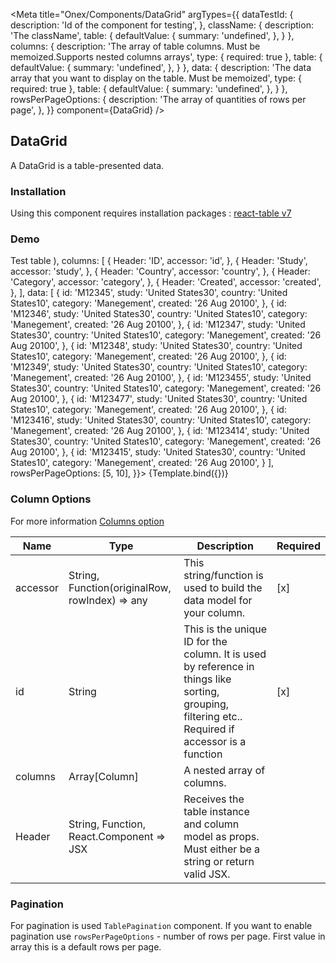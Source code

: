 

<Meta
  title="Onex/Components/DataGrid"
  argTypes={{
    dataTestId: {
      description: 'Id of the component for testing',
    },
    className: {
      description: 'The className',
      table: {
        defaultValue: {
          summary: 'undefined',
        },
      }
    },
    columns: {
      description: 'The array of table columns. Must be memoized.Supports nested columns arrays',
      type: { required: true },
      table: {
        defaultValue: {
          summary: 'undefined',
        },
      }
    },
    data: {
      description: 'The data array that you want to display on the table. Must be memoized',
      type: { required: true },
      table: {
        defaultValue: {
          summary: 'undefined',
        },
      }
    },
    rowsPerPageOptions: {
      description: 'The array of quantities of rows per page',
    },
  }}
  component={DataGrid}
/>



## DataGrid

A DataGrid is a table-presented data.

### Installation
Using this component requires installation packages : [react-table v7](https://www.npmjs.com/package/react-table/v/7.8.0)

### Demo
<Canvas>
  <Story
    height="35rem"
    name="Demo"
    args={{
      dataTestId: 'data-grid-test-id',
      className: 'data-grid-custom',
      dataGridControlComponent: (
        <DataGridControl>
          <DataGridName badgeNumber="100">Test table</DataGridName>
        </DataGridControl>
      ),
      columns: [
        {
          Header: 'ID',
          accessor: 'id',
        },
        {
          Header: 'Study',
          accessor: 'study',
        },
        {
          Header: 'Country',
          accessor: 'country',
        },
        {
          Header: 'Category',
          accessor: 'category',
        },
        {
          Header: 'Created',
          accessor: 'created',
        },
      ],
      data: [
        {
          id: 'M12345',
          study: 'United States30',
          country: 'United States10',
          category: 'Manegement',
          created: '26 Aug 20100',
        },
        {
          id: 'M12346',
          study: 'United States30',
          country: 'United States10',
          category: 'Manegement',
          created: '26 Aug 20100',
        },
        {
          id: 'M12347',
          study: 'United States30',
          country: 'United States10',
          category: 'Manegement',
          created: '26 Aug 20100',
        },
        {
          id: 'M12348',
          study: 'United States30',
          country: 'United States10',
          category: 'Manegement',
          created: '26 Aug 20100',
        },
        {
          id: 'M12349',
          study: 'United States30',
          country: 'United States10',
          category: 'Manegement',
          created: '26 Aug 20100',
        },
        {
          id: 'M123455',
          study: 'United States30',
          country: 'United States10',
          category: 'Manegement',
          created: '26 Aug 20100',
        },
        {
          id: 'M123477',
          study: 'United States30',
          country: 'United States10',
          category: 'Manegement',
          created: '26 Aug 20100',
        },
        {
          id: 'M123416',
          study: 'United States30',
          country: 'United States10',
          category: 'Manegement',
          created: '26 Aug 20100',
        },
        {
          id: 'M123414',
          study: 'United States30',
          country: 'United States10',
          category: 'Manegement',
          created: '26 Aug 20100',
        },
        {
          id: 'M123415',
          study: 'United States30',
          country: 'United States10',
          category: 'Manegement',
          created: '26 Aug 20100',
        }
      ],
      rowsPerPageOptions: [5, 10],
    }}>
    {Template.bind({})}
  </Story>
</Canvas>

<ArgsTable story="Demo"/>

### Column Options
For more information [Columns option](https://react-table-v7.tanstack.com/docs/api/useTable#column-options)

| Name     | Type                                           | Description                                                                                                                                        | Required |
|----------|------------------------------------------------|----------------------------------------------------------------------------------------------------------------------------------------------------|----------|
| accessor | String, Function(originalRow, rowIndex) => any | This string/function is used to build the data model for your column.                                                                              | [x]      |
| id       | String                                         | This is the unique ID for the column. It is used by reference in things like sorting, grouping, filtering etc.. Required if accessor is a function | [x]      |
| columns  | Array[Column]                                  | A nested array of columns.                                                                                                                         |          |
| Header   | String, Function, React.Component => JSX       | Receives the table instance and column model as props. Must either be a string or return valid JSX.                                                |          |

### Pagination
For pagination is used ```TablePagination``` component. If you want to enable pagination use ```rowsPerPageOptions``` - number of rows per page.
First value in array this is a default rows per page.

